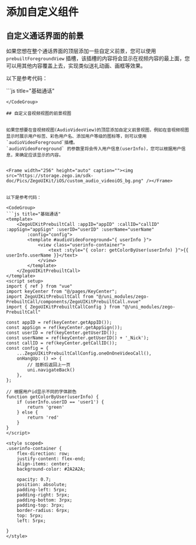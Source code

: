 # 添加自定义组件


## 自定义通话界面的前景

如果您想在整个通话界面的顶层添加一些自定义前景，您可以使用 `prebuiltForegroundView` 插槽，该插槽的内容将会显示在视频内容的最上面，您可以用其他内容覆盖上去，实现类似送礼动画、画框等效果。


以下是参考代码：

<CodeGroup>
```js title="基础通话"
<template>
    <ZegoUIKitPrebuiltCall :appID="appID" :callID="callID" :appSign="appSign" :userID="userID" :userName="userName"
        :config="config">
        <template #prebuiltForegroundView>
            <image class="forground-image" :src="imgSrc" />
        </template>
    </ZegoUIKitPrebuiltCall>
</template>
<script lang="ts" setup>
import { ref } from "vue"
import keyCenter from "@/pages/KeyCenter";
import ZegoUIKitPrebuiltCall from "@/uni_modules/zego-PrebuiltCall/components/ZegoUIKitPrebuiltCall.nvue"
import { ZegoUIKitPrebuiltCallConfig } from "@/uni_modules/zego-PrebuiltCall"
import PrairieImg from '@/static/pic.jpeg'

// 前景放个图片
const imgSrc = ref(PrairieImg)

const appID = ref(keyCenter.getAppID());
const appSign = ref(keyCenter.getAppSign());
const userID = ref(keyCenter.getUserID());
const userName = ref(keyCenter.getUserID() + '_Nick');
const callID = ref(keyCenter.getCallID());
const config: ZegoUIKitPrebuiltCallConfig = {
    ...ZegoUIKitPrebuiltCallConfig.oneOnOneVideoCall(),
    onHangUp: () => {
        // 挂断后返回上一页
        uni.navigateBack()
    },
};

</script>

<style scoped>
.forground-image {
    margin-top: 200rpx;
    width: 100rpx;
    height: 100rpx;
}
</style>

```
</CodeGroup>

## 自定义音视频视图的前景视图


如果您想要在音视频视图(AudioVideoView)的顶层添加自定义前景视图，例如在音视频视图显示时展示用户标签、彩色用户名、添加用户等级的图标等，则可以使用`audioVideoForeground`插槽。
`audioVideoForeground` 的参数里将会传入用户信息(userInfo)，您可以根据用户信息，来确定应该显示的内容。


<Frame width="256" height="auto" caption=""><img src="https://storage.zego.im/sdk-doc/Pics/ZegoUIKit/iOS/custom_audio_videoiOS_bg.png" /></Frame>


以下是参考代码：

<CodeGroup>
```js title="基础通话"
<template>
    <ZegoUIKitPrebuiltCall :appID="appID" :callID="callID" :appSign="appSign" :userID="userID" :userName="userName"
        :config="config">
        <template #audioVideoForeground="{ userInfo }">
            <view class="userinfo-container">
                <text :style="{ color: getColorByUser(userInfo) }">{{ userInfo.userName }}</text>
            </view>
        </template>
    </ZegoUIKitPrebuiltCall>
</template>
<script setup>
import { ref } from "vue"
import keyCenter from "@/pages/KeyCenter";
import ZegoUIKitPrebuiltCall from "@/uni_modules/zego-PrebuiltCall/components/ZegoUIKitPrebuiltCall.nvue"
import { ZegoUIKitPrebuiltCallConfig } from "@/uni_modules/zego-PrebuiltCall"

const appID = ref(keyCenter.getAppID());
const appSign = ref(keyCenter.getAppSign());
const userID = ref(keyCenter.getUserID());
const userName = ref(keyCenter.getUserID() + '_Nick');
const callID = ref(keyCenter.getCallID());
const config = {
    ...ZegoUIKitPrebuiltCallConfig.oneOnOneVideoCall(),
    onHangUp: () => {
        // 挂断后返回上一页
        uni.navigateBack()
    },
};

// 根据用户id显示不同的字体颜色
function getColorByUser(userInfo) {
    if (userInfo.userID == 'user1') {
        return 'green'
    } else {
        return 'red'
    }
}
</script>

<style scoped>
.userinfo-container {
    flex-direction: row;
    justify-content: flex-end;
    align-items: center;
    background-color: #2A2A2A;

    opacity: 0.7;
    position: absolute;
    padding-left: 5rpx;
    padding-right: 5rpx;
    padding-bottom: 3rpx;
    padding-top: 3rpx;
    border-radius: 6rpx;
    top: 5rpx;
    left: 5rpx;
    
}
</style>

```
</CodeGroup>


